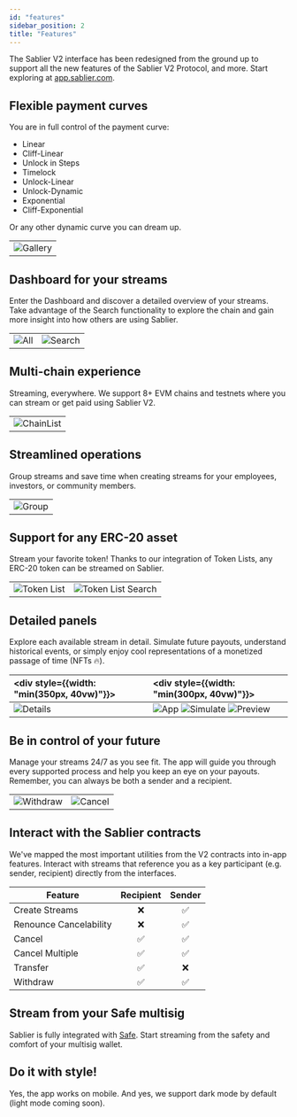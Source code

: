 ```yaml
---
id: "features"
sidebar_position: 2
title: "Features"
---
```


The Sablier V2 interface has been redesigned from the ground up to support all the new features of the Sablier V2
Protocol, and more. Start exploring at [app.sablier.com](https://app.sablier.com).

## Flexible payment curves

You are in full control of the payment curve:

- Linear
- Cliff-Linear
- Unlock in Steps
- Timelock
- Unlock-Linear
- Unlock-Dynamic
- Exponential
- Cliff-Exponential

Or any other dynamic curve you can dream up.

|                                        |
| -------------------------------------- |
| ![Gallery](/screenshots/gallery-2.png) |

## Dashboard for your streams

Enter the Dashboard and discover a detailed overview of your streams. Take advantage of the Search functionality to
explore the chain and gain more insight into how others are using Sablier.

|                                        |                                              |
| -------------------------------------- | -------------------------------------------- |
| ![All](/screenshots/dashboard-all.png) | ![Search](/screenshots/dashboard-search.png) |

## Multi-chain experience

Streaming, everywhere. We support 8+ EVM chains and testnets where you can stream or get paid using Sablier V2.

|                                           |
| ----------------------------------------- |
| ![ChainList](/screenshots/chain-list.png) |

## Streamlined operations

Group streams and save time when creating streams for your employees, investors, or community members.

|                                         |
| --------------------------------------- |
| ![Group](/screenshots/create-group.png) |

## Support for any ERC-20 asset

Stream your favorite token! Thanks to our integration of Token Lists, any ERC-20 token can be streamed on Sablier.

|                                                |                                                         |
| ---------------------------------------------- | ------------------------------------------------------- |
| ![Token List](/screenshots/tokenlist-home.png) | ![Token List Search](/screenshots/tokenlist-search.png) |

## Detailed panels

Explore each available stream in detail. Simulate future payouts, understand historical events, or simply enjoy cool
representations of a monetized passage of time (NFTs 🔥).

| <div style={{width: "min(350px, 40vw)"}}></div> | <div style={{width: "min(300px, 40vw)"}}></div>                                                                       |
| :---------------------------------------------- | :-------------------------------------------------------------------------------------------------------------------- |
| ![Details](/screenshots/details.png)            | ![App](/screenshots/stream-profile.png) ![Simulate](/screenshots/simulation.png) ![Preview](/screenshots/preview.png) |

## Be in control of your future

Manage your streams 24/7 as you see fit. The app will guide you through every supported process and help you keep an eye
on your payouts. Remember, you can always be both a sender and a recipient.

|                                              |                                          |
| -------------------------------------------- | ---------------------------------------- |
| ![Withdraw](/screenshots/cover-withdraw.png) | ![Cancel](/screenshots/cover-cancel.png) |

## Interact with the Sablier contracts

We've mapped the most important utilities from the V2 contracts into in-app features. Interact with streams that
reference you as a key participant (e.g. sender, recipient) directly from the interfaces.

| Feature                | Recipient | Sender |
| ---------------------- | :-------: | :----: |
| Create Streams         |    ❌     |   ✅   |
| Renounce Cancelability |    ❌     |   ✅   |
| Cancel                 |    ✅     |   ✅   |
| Cancel Multiple        |    ✅     |   ✅   |
| Transfer               |    ✅     |   ❌   |
| Withdraw               |    ✅     |   ✅   |

## Stream from your Safe multisig

Sablier is fully integrated with [Safe](https://safe.global). Start streaming from the safety and comfort of your
multisig wallet.

## Do it with style!

Yes, the app works on mobile. And yes, we support dark mode by default (light mode coming soon).
